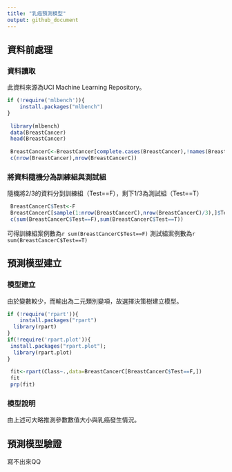 ```yaml
---
title: "乳癌預測模型"
output: github_document
---
```


## 資料前處理

### 資料讀取
此資料來源為UCI Machine Learning Repository。

```r
if (!require('mlbench')){
    install.packages("mlbench")
}
 
 library(mlbench)
 data(BreastCancer)
 head(BreastCancer)
 
 BreastCancerC<-BreastCancer[complete.cases(BreastCancer),!names(BreastCancer)%in%c("Id")]
 c(nrow(BreastCancer),nrow(BreastCancerC))
```

### 將資料隨機分為訓練組與測試組

隨機將2/3的資料分到訓練組（Test==F），剩下1/3為測試組（Test==T）

```r
 BreastCancerC$Test<-F
 BreastCancerC[sample(1:nrow(BreastCancerC),nrow(BreastCancerC)/3),]$Test<-T
 c(sum(BreastCancerC$Test==F),sum(BreastCancerC$Test==T))
```

可得訓練組案例數為`r sum(BreastCancerC$Test==F)`
測試組案例數為`r sum(BreastCancerC$Test==T)`

## 預測模型建立

### 模型建立
   
由於變數較少，而輸出為二元類別變項，故選擇決策樹建立模型。

```r
if (!require('rpart')){
    install.packages("rpart")
  library(rpart)
}
if(!require('rpart.plot')){
 install.packages("rpart.plot");
  library(rpart.plot)
}
 
 fit<-rpart(Class~.,data=BreastCancerC[BreastCancerC$Test==F,])
 fit
 prp(fit)
```
### 模型說明

由上述可大略推測參數數值大小與乳癌發生情況。


## 預測模型驗證
寫不出來QQ



